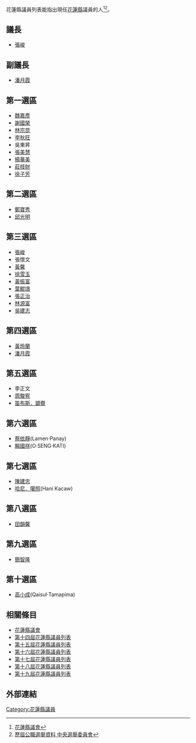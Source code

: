 花蓮縣議員列表能指出現任[[花蓮縣|花蓮縣]]議員的人<ref>[https://www.hlcc.gov.tw/councillor.php 花蓮縣議會]</ref><ref>[https://db.cec.gov.tw/histMain.jsp?voteSel=19980101C2 歷屆公職選舉資料 中央選舉委員會]</ref>。


==議長==
*[[張峻|張峻]]

==副議長==
*[[潘月霞|潘月霞]]

==第一選區==
*[[魏嘉彥|魏嘉彥]]
*[[謝國榮|謝國榮]]
*[[林宗昆|林宗昆]]
*[[李秋旺|李秋旺]]
*吳東昇
*[[張美慧|張美慧]]
*[[楊華美|楊華美]]
*[[莊枝財|莊枝財]]
*[[徐子芳|徐子芳]]

==第二選區==
*[[鄭寶秀|鄭寶秀]]
*[[邱光明|邱光明]]
==第三選區==
*[[張峻|張峻]]
*張懷文
*[[黃馨_(政治人物)|黃馨]] 
*[[徐雪玉|徐雪玉]] 
*[[黃振富|黃振富]]
*[[葉鯤璟|葉鯤璟]]
*[[張正治|張正治]]
*[[林源富|林源富]]
*[[吳建志|吳建志]]

==第四選區==
*[[黃玲蘭|黃玲蘭]]
*[[潘月霞|潘月霞]]

==第五選區==
*李正文
*[[周駿宥|周駿宥]]
*[[笛布斯．顗賚|笛布斯．顗賚]]

==第六選區==
*[[蔡依靜|蔡依靜]](Lamen‧Panay)
*[[賴國祥|賴國祥]](O‧SENG‧KATI)
==第七選區==
*[[陳建忠|陳建忠]]
*[[哈尼．噶照|哈尼．噶照]](Hani Kacaw)

==第八選區==
*[[田韻馨|田韻馨]]
==第九選區==
*[[簡智隆|簡智隆]]
==第十選區==
*[[高小成|高小成]](Qaisul‧Tamapima)

==相關條目==
*[[花蓮縣議會|花蓮縣議會]]
*[[第十四屆花蓮縣議員列表|第十四屆花蓮縣議員列表]]
*[[第十五屆花蓮縣議員列表|第十五屆花蓮縣議員列表]]
*[[第十六屆花蓮縣議員列表|第十六屆花蓮縣議員列表]]
*[[第十七屆花蓮縣議員列表|第十七屆花蓮縣議員列表]]
*[[第十八屆花蓮縣議員列表|第十八屆花蓮縣議員列表]]
*[[第十九屆花蓮縣議員列表|第十九屆花蓮縣議員列表]]

==外部連結==

[[Category:花蓮縣議員|Category:花蓮縣議員]]